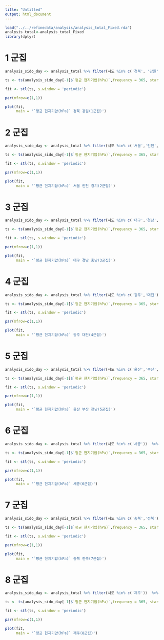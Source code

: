 ```yaml
---
title: "Untitled"
output: html_document
---
```




```r
load("../../refinedata/analysis/analysis_total_Fixed.rda")
analysis_total<-analysis_total_Fixed
library(dplyr)


```

# 1 군집

```r
analysis_sido_day <- analysis_total %>% filter(시도 %in% c('경북', '강원'))  %>% group_by(일시) %>% summarise(`평균 현지기압(hPa)` = mean(`평균 현지기압(hPa)`,na.rm=TRUE))

ts <- ts(analysis_sido_day[-1]$`평균 현지기압(hPa)`,frequency = 365, start = c(2016,1))

fit <- stl(ts, s.window = 'periodic')

par(mfrow=c(1,1))

plot(fit,
     main = '`평균 현지기압(hPa)` 경북 강원(1군집)')

```

# 2 군집

```r

analysis_sido_day <- analysis_total %>% filter(시도 %in% c('서울','인천','경기'))  %>% group_by(일시) %>% summarise(`평균 현지기압(hPa)` = mean(`평균 현지기압(hPa)`,na.rm=TRUE))

ts <- ts(analysis_sido_day[-1]$`평균 현지기압(hPa)`,frequency = 365, start = c(2016,1))

fit <- stl(ts, s.window = 'periodic')

par(mfrow=c(1,1))

plot(fit,
     main = '`평균 현지기압(hPa)` 서울 인천 경기(2군집)')


```

# 3 군집

```r

analysis_sido_day <- analysis_total %>% filter(시도 %in% c('대구','경남','충남'))  %>% group_by(일시) %>% summarise(`평균 현지기압(hPa)` = mean(`평균 현지기압(hPa)`,na.rm=TRUE))

ts <- ts(analysis_sido_day[-1]$`평균 현지기압(hPa)`,frequency = 365, start = c(2016,1))

fit <- stl(ts, s.window = 'periodic')

par(mfrow=c(1,1))

plot(fit,
     main = '`평균 현지기압(hPa)` 대구 경남 충남(3군집)')

```

# 4 군집

```r

analysis_sido_day <- analysis_total %>% filter(시도 %in% c('광주','대전'))  %>% group_by(일시) %>% summarise(`평균 현지기압(hPa)` = mean(`평균 현지기압(hPa)`,na.rm=TRUE))

ts <- ts(analysis_sido_day[-1]$`평균 현지기압(hPa)`,frequency = 365, start = c(2016,1))

fit <- stl(ts, s.window = 'periodic')

par(mfrow=c(1,1))

plot(fit,
     main = '`평균 현지기압(hPa)` 광주 대전(4군집)')

```

# 5 군집

```r

analysis_sido_day <- analysis_total %>% filter(시도 %in% c('울산','부산', '전남'))  %>% group_by(일시) %>% summarise(`평균 현지기압(hPa)` = mean(`평균 현지기압(hPa)`,na.rm=TRUE))

ts <- ts(analysis_sido_day[-1]$`평균 현지기압(hPa)`,frequency = 365, start = c(2016,1))

fit <- stl(ts, s.window = 'periodic')

par(mfrow=c(1,1))

plot(fit,
     main = '`평균 현지기압(hPa)` 울산 부산 전남(5군집)')

```

# 6 군집

```r
analysis_sido_day <- analysis_total %>% filter(시도 %in% c('세종'))  %>% group_by(일시) %>% summarise(`평균 현지기압(hPa)` = mean(`평균 현지기압(hPa)`,na.rm=TRUE))

ts <- ts(analysis_sido_day[-1]$`평균 현지기압(hPa)`,frequency = 365, start = c(2016,1))

fit <- stl(ts, s.window = 'periodic')

par(mfrow=c(1,1))

plot(fit,
     main = '`평균 현지기압(hPa)` 세종(6군집)')

```

# 7 군집

```r

analysis_sido_day <- analysis_total %>% filter(시도 %in% c('충북','전북'))  %>% group_by(일시) %>% summarise(`평균 현지기압(hPa)` = mean(`평균 현지기압(hPa)`,na.rm=TRUE))

ts <- ts(analysis_sido_day[-1]$`평균 현지기압(hPa)`,frequency = 365, start = c(2016,1))

fit <- stl(ts, s.window = 'periodic')

par(mfrow=c(1,1))

plot(fit,
     main = '`평균 현지기압(hPa)` 충북 전북(7군집)')

```

# 8 군집

```r

analysis_sido_day <- analysis_total %>% filter(시도 %in% c('제주'))  %>% group_by(일시) %>% summarise(`평균 현지기압(hPa)` = mean(`평균 현지기압(hPa)`,na.rm=TRUE))

ts <- ts(analysis_sido_day[-1]$`평균 현지기압(hPa)`,frequency = 365, start = c(2016,1))

fit <- stl(ts, s.window = 'periodic')

par(mfrow=c(1,1))

plot(fit,
     main = '`평균 현지기압(hPa)` 제주(8군집)')

```